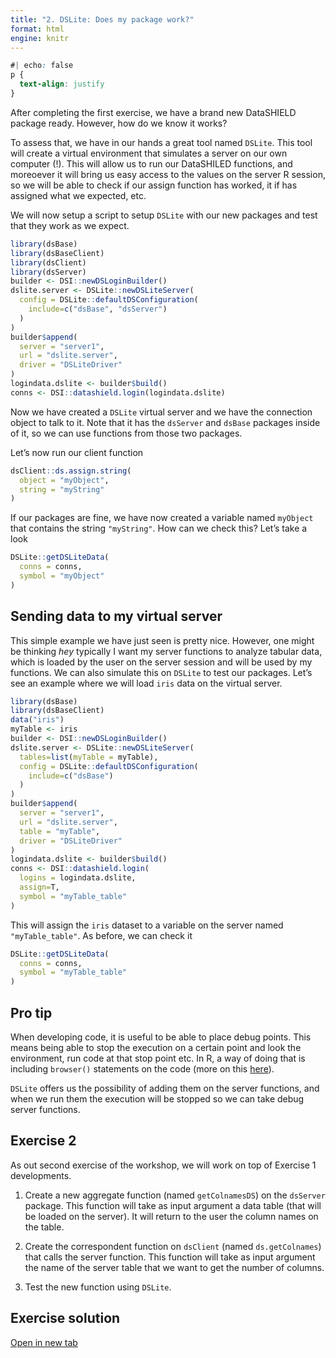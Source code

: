 ```yaml
---
title: "2. DSLite: Does my package work?"
format: html
engine: knitr
---
```


```css
#| echo: false
p {
  text-align: justify
}
```

After completing the first exercise, we have a brand new DataSHIELD package ready. However, how do we know it works?

To assess that, we have in our hands a great tool named `DSLite`. This tool will create a virtual environment that simulates a server on our own computer (!). This will allow us to run our DataSHILED functions, and moreoever it will bring us easy access to the values on the server R session, so we will be able to check if our assign function has worked, it if has assigned what we expected, etc.

We will now setup a script to setup `DSLite` with our new packages and test that they work as we expect.

```r
library(dsBase)
library(dsBaseClient)
library(dsClient)
library(dsServer)
builder <- DSI::newDSLoginBuilder()
dslite.server <- DSLite::newDSLiteServer(
  config = DSLite::defaultDSConfiguration(
    include=c("dsBase", "dsServer")
  )
)
builder$append(
  server = "server1",
  url = "dslite.server",
  driver = "DSLiteDriver"
)
logindata.dslite <- builder$build()
conns <- DSI::datashield.login(logindata.dslite)
```

Now we have created a `DSLite` virtual server and we have the connection object to talk to it. Note that it has the `dsServer` and `dsBase` packages inside of it, so we can use functions from those two packages.

Let's now run our client function

```r
dsClient::ds.assign.string(
  object = "myObject",
  string = "myString"
)
```

If our packages are fine, we have now created a variable named `myObject` that contains the string `"myString"`. How can we check this? Let's take a look

```r
DSLite::getDSLiteData(
  conns = conns,
  symbol = "myObject"
)
```

## Sending data to my virtual server

This simple example we have just seen is pretty nice. However, one might be thinking _hey_ typically I want my server functions to analyze tabular data, which is loaded by the user on the server session and will be used by my functions. We can also simulate this on `DSLite` to test our packages. Let's see an example where we will load `iris` data on the virtual server.

```r
library(dsBase)
library(dsBaseClient)
data("iris")
myTable <- iris
builder <- DSI::newDSLoginBuilder()
dslite.server <- DSLite::newDSLiteServer(
  tables=list(myTable = myTable),
  config = DSLite::defaultDSConfiguration(
    include=c("dsBase")
  )
)
builder$append(
  server = "server1",
  url = "dslite.server",
  table = "myTable",
  driver = "DSLiteDriver"
)
logindata.dslite <- builder$build()
conns <- DSI::datashield.login(
  logins = logindata.dslite,
  assign=T,
  symbol = "myTable_table"
)
```

This will assign the `iris` dataset to a variable on the server named `"myTable_table"`. As before, we can check it

```r
DSLite::getDSLiteData(
  conns = conns,
  symbol = "myTable_table"
)
```

::: {.callout-tip collapse="true"}
## Pro tip

When developing code, it is useful to be able to place debug points. This means being able to stop the execution on a certain point and look the environment, run code at that stop point etc. In R, a way of doing that is including `browser()` statements on the code (more on this [here](https://adv-r.hadley.nz/debugging.html)).

`DSLite` offers us the possibility of adding them on the server functions, and when we run them the execution will be stopped so we can take debug server functions.
:::

## Exercise 2

As out second exercise of the workshop, we will work on top of Exercise 1 developments.

1. Create a new aggregate function (named `getColnamesDS`) on the `dsServer` package. This function will take as input argument a data table (that will be loaded on the server). It will return to the user the column names on the table.

2. Create the correspondent function on `dsClient` (named `ds.getColnames`) that calls the server function. This function will take as input argument the name of the server table that we want to get the number of columns.

3. Test the new function using `DSLite`.

::: {.callout-caution collapse="true"}
## Exercise solution
[Open in new tab](https://github.com/ESCRI11/datashield-workshop-2024-exercises/tree/main/Exercise-2){target="_blank"}
:::
